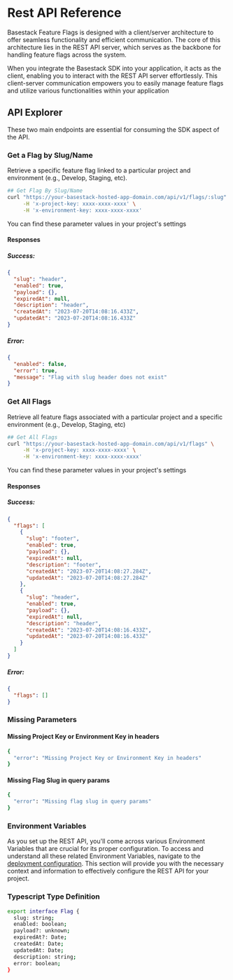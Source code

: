 # Rest API Reference

Basestack Feature Flags is designed with a client/server architecture to offer seamless functionality and efficient communication. The core of this architecture lies in the REST API server, which serves as the backbone for handling feature flags across the system.

When you integrate the Basestack SDK into your application, it acts as the client, enabling you to interact with the REST API server effortlessly. This client-server communication empowers you to easily manage feature flags and utilize various functionalities within your application

## API Explorer

These two main endpoints are essential for consuming the SDK aspect of the API.

### Get a Flag by Slug/Name

Retrieve a specific feature flag linked to a particular project and environment (e.g., Develop, Staging, etc).

```sh copy
## Get Flag By Slug/Name
curl "https://your-basestack-hosted-app-domain.com/api/v1/flags/:slug" \
     -H 'x-project-key: xxxx-xxxx-xxxx' \
     -H 'x-environment-key: xxxx-xxxx-xxxx'
```

You can find these parameter values in your project's settings

#### Responses

##### Success:

```json copy
{
  "slug": "header",
  "enabled": true,
  "payload": {},
  "expiredAt": null,
  "description": "header",
  "createdAt": "2023-07-20T14:08:16.433Z",
  "updatedAt": "2023-07-20T14:08:16.433Z"
}
```

##### Error:

```json copy
{
  "enabled": false,
  "error": true,
  "message": "Flag with slug header does not exist"
}
```

### Get All Flags

Retrieve all feature flags associated with a particular project and a specific environment (e.g., Develop, Staging, etc)

```sh copy
## Get All Flags
curl "https://your-basestack-hosted-app-domain.com/api/v1/flags" \
     -H 'x-project-key: xxxx-xxxx-xxxx' \
     -H 'x-environment-key: xxxx-xxxx-xxxx'
```

You can find these parameter values in your project's settings

#### Responses

##### Success:

```json copy
{
  "flags": [
    {
      "slug": "footer",
      "enabled": true,
      "payload": {},
      "expiredAt": null,
      "description": "footer",
      "createdAt": "2023-07-20T14:08:27.284Z",
      "updatedAt": "2023-07-20T14:08:27.284Z"
    },
    {
      "slug": "header",
      "enabled": true,
      "payload": {},
      "expiredAt": null,
      "description": "header",
      "createdAt": "2023-07-20T14:08:16.433Z",
      "updatedAt": "2023-07-20T14:08:16.433Z"
    }
  ]
}
```

##### Error:

```json copy
{
  "flags": []
}
```

### Missing Parameters

#### Missing Project Key or Environment Key in headers

```sh copy
{
  "error": "Missing Project Key or Environment Key in headers"
}
```

#### Missing Flag Slug in query params

```sh copy
{
  "error": "Missing flag slug in query params"
}
```

### Environment Variables

As you set up the REST API, you'll come across various Environment Variables that are crucial for its proper configuration. To access and understand all these related Environment Variables, navigate to the [deployment configuration](/feature-flags/deployment#api-configuration). This section will provide you with the necessary context and information to effectively configure the REST API for your project.

### Typescript Type Definition

```sh copy
export interface Flag {
  slug: string;
  enabled: boolean;
  payload?: unknown;
  expiredAt?: Date;
  createdAt: Date;
  updatedAt: Date;
  description: string;
  error: boolean;
}
```
